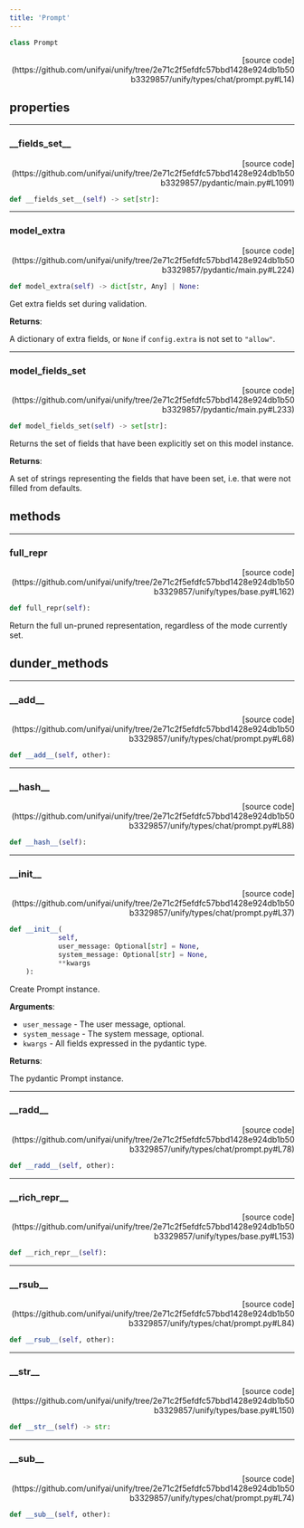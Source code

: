 ```yaml
---
title: 'Prompt'
---
```


```python
class Prompt
```

<p align="right">[source code](https://github.com/unifyai/unify/tree/2e71c2f5efdfc57bbd1428e924db1b50b3329857/unify/types/chat/prompt.py#L14)</p>



## properties

---

### \_\_fields\_set\_\_

<p align="right">[source code](https://github.com/unifyai/unify/tree/2e71c2f5efdfc57bbd1428e924db1b50b3329857/pydantic/main.py#L1091)</p>

```python
def __fields_set__(self) -> set[str]:
```



---

### model\_extra

<p align="right">[source code](https://github.com/unifyai/unify/tree/2e71c2f5efdfc57bbd1428e924db1b50b3329857/pydantic/main.py#L224)</p>

```python
def model_extra(self) -> dict[str, Any] | None:
```

Get extra fields set during validation.

**Returns**:

A dictionary of extra fields, or `None` if `config.extra` is not set to `"allow"`.

---

### model\_fields\_set

<p align="right">[source code](https://github.com/unifyai/unify/tree/2e71c2f5efdfc57bbd1428e924db1b50b3329857/pydantic/main.py#L233)</p>

```python
def model_fields_set(self) -> set[str]:
```

Returns the set of fields that have been explicitly set on this model instance.

**Returns**:

A set of strings representing the fields that have been set,
i.e. that were not filled from defaults.

## methods

---

### full\_repr

<p align="right">[source code](https://github.com/unifyai/unify/tree/2e71c2f5efdfc57bbd1428e924db1b50b3329857/unify/types/base.py#L162)</p>

```python
def full_repr(self):
```

Return the full un-pruned representation, regardless of the mode currently set.

## dunder_methods

---

### \_\_add\_\_

<p align="right">[source code](https://github.com/unifyai/unify/tree/2e71c2f5efdfc57bbd1428e924db1b50b3329857/unify/types/chat/prompt.py#L68)</p>

```python
def __add__(self, other):
```



---

### \_\_hash\_\_

<p align="right">[source code](https://github.com/unifyai/unify/tree/2e71c2f5efdfc57bbd1428e924db1b50b3329857/unify/types/chat/prompt.py#L88)</p>

```python
def __hash__(self):
```



---

### \_\_init\_\_

<p align="right">[source code](https://github.com/unifyai/unify/tree/2e71c2f5efdfc57bbd1428e924db1b50b3329857/unify/types/chat/prompt.py#L37)</p>

```python
def __init__(
            self,
            user_message: Optional[str] = None,
            system_message: Optional[str] = None,
            **kwargs
    ):
```

Create Prompt instance.

**Arguments**:

- `user_message` - The user message, optional.
- `system_message` - The system message, optional.
- `kwargs` - All fields expressed in the pydantic type.



**Returns**:

The pydantic Prompt instance.

---

### \_\_radd\_\_

<p align="right">[source code](https://github.com/unifyai/unify/tree/2e71c2f5efdfc57bbd1428e924db1b50b3329857/unify/types/chat/prompt.py#L78)</p>

```python
def __radd__(self, other):
```



---

### \_\_rich\_repr\_\_

<p align="right">[source code](https://github.com/unifyai/unify/tree/2e71c2f5efdfc57bbd1428e924db1b50b3329857/unify/types/base.py#L153)</p>

```python
def __rich_repr__(self):
```



---

### \_\_rsub\_\_

<p align="right">[source code](https://github.com/unifyai/unify/tree/2e71c2f5efdfc57bbd1428e924db1b50b3329857/unify/types/chat/prompt.py#L84)</p>

```python
def __rsub__(self, other):
```



---

### \_\_str\_\_

<p align="right">[source code](https://github.com/unifyai/unify/tree/2e71c2f5efdfc57bbd1428e924db1b50b3329857/unify/types/base.py#L150)</p>

```python
def __str__(self) -> str:
```



---

### \_\_sub\_\_

<p align="right">[source code](https://github.com/unifyai/unify/tree/2e71c2f5efdfc57bbd1428e924db1b50b3329857/unify/types/chat/prompt.py#L74)</p>

```python
def __sub__(self, other):
```

